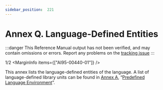 ```yaml
---
sidebar_position:  221
---
```


# Annex Q. Language-Defined Entities

:::danger
This Reference Manual output has not been verified,
and may contain omissions or errors.
Report any problems on the [tracking issue](https://github.com/ada-lang-io/ada-lang-io/issues/20)
:::


<MarginText>1/2</MarginText>
<MarginInfo items={["AI95-00440-01"]} />
<p>This annex lists the language-defined entities of the language. A list of language-defined library units can be found in <a href="/docs/arm/AA-A/">Annex A</a>, &ldquo;<a href="/docs/arm/AA-A/">Predefined Language Environment</a>&rdquo;. <br /></p>

